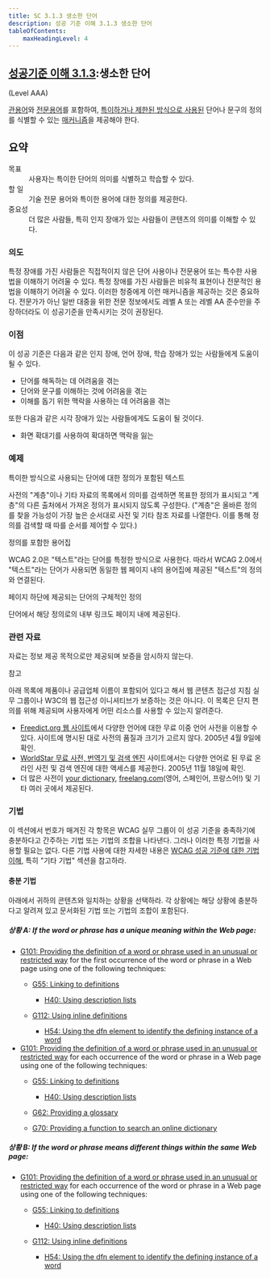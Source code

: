 ```yaml
---
title: SC 3.1.3 생소한 단어
description: 성공 기준 이해 3.1.3 생소한 단어
tableOfContents:
    maxHeadingLevel: 4
---
```



## [성공기준 이해 3.1.3](https://w3.org/TR/WCAG22#unusual-words):생소한 단어 

(Level AAA)

<Card title="성공 기준(SC)"></Card>

[관용어](../../../glossary/idiom)와 [전문용어](../../../glossary/jargon)를 포함하여, [특이하거나 제한된 방식으로 사용된](../../../glossary/used-in-an-unusual-or-restricted-way) 단어나 문구의 정의를 식별할 수 있는 [매커니즘](../../../glossary/mechanism)을 제공해야 한다.

## 요약

<dl>
<dt>목표</dt>
<dd>사용자는 특이한 단어의 의미를 식별하고 학습할 수 있다.</dd>
<dt>할 일</dt>
<dd>기술 전문 용어와 특이한 용어에 대한 정의를 제공한다.</dd>
<dt>중요성</dt>
<dd>더 많은 사람들, 특히 인지 장애가 있는 사람들이 콘텐츠의 의미를 이해할 수 있다.</dd>
</dl>

### 의도

특정 장애를 가진 사람들은 직접적이지 않은 단어 사용이나 전문용어 또는 특수한 사용법을 이해하기 어려울 수 있다. 특정 장애를 가진 사람들은 비유적 표현이나 전문적인 용법을 이해하기 어려울 수 있다. 이러한 청중에게 이런 매커니즘을 제공하는 것은 중요하다. 전문가가 아닌 일반 대중을 위한 전문 정보에서도 레벨 A 또는 레벨 AA 준수만을 주장하더라도 이 성공기준을 만족시키는 것이 권장된다.

### 이점

이 성공 기준은 다음과 같은 인지 장애, 언어 장애, 학습 장애가 있는 사람들에게 도움이 될 수 있다.

*   단어를 해독하는 데 어려움을 겪는
*   단어와 문구를 이해하는 것에 어려움을 겪는
*   이해를 돕기 위한 맥락을 사용하는 데 어려움을 겪는

또한 다음과 같은 시각 장애가 있는 사람들에게도 도움이 될 것이다.

*   화면 확대기를 사용하여 확대하면 맥락을 잃는

### 예제

특이한 방식으로 사용되는 단어에 대한 정의가 포함된 텍스트

사전의 "계층"이나 기타 자료의 목록에서 의미를 검색하면 목표한 정의가 표시되고 "계층"의 다른 출처에서 가져온 정의가 표시되지 않도록 구성한다. ("계층"은 올바른 정의를 찾을 가능성이 가장 높은 순서대로 사전 및 기타 참조 자료를 나열한다. 이를 통해 정의를 검색할 때 따를 순서를 제어할 수 있다.)

정의를 포함한 용어집

WCAG 2.0은 "텍스트"라는 단어를 특정한 방식으로 사용한다. 따라서 WCAG 2.0에서 "텍스트"라는 단어가 사용되면 동일한 웹 페이지 내의 용어집에 제공된 "텍스트"의 정의와 연결된다.

페이지 하단에 제공되는 단어의 구체적인 정의

단어에서 해당 정의로의 내부 링크도 페이지 내에 제공된다.

### 관련 자료

자료는 정보 제공 목적으로만 제공되며 보증을 암시하지 않는다.

참고

아래 목록에 제품이나 공급업체 이름이 포함되어 있다고 해서 웹 콘텐츠 접근성 지침 실무 그룹이나 W3C의 웹 접근성 이니셔티브가 보증하는 것은 아니다. 이 목록은 단지 편의를 위해 제공되며 사용자에게 어떤 리소스를 사용할 수 있는지 알려준다.

*   [Freedict.org 웹 사이트](http://www.freedict.org/)에서 다양한 언어에 대한 무료 이중 언어 사전을 이용할 수 있다. 사이트에 명시된 대로 사전의 품질과 크기가 고르지 않다. 2005년 4월 9일에 확인.
*   [WorldStar 무료 사전, 번역기 및 검색 엔진](http://www.stars21.com/index.html?lang=en&pname=african) 사이트에서는 다양한 언어로 된 무료 온라인 사전 및 검색 엔진에 대한 액세스를 제공한다. 2005년 11월 18일에 확인.
*   더 많은 사전이 [your dictionary](http://www.yourdictionary.com), [freelang.com](http://www.freelang.com)(영어, 스페인어, 프랑스어!) 및 기타 여러 곳에서 제공된다.

### 기법

이 섹션에서 번호가 매겨진 각 항목은 WCAG 실무 그룹이 이 성공 기준을 충족하기에 충분하다고 간주하는 기법 또는 기법의 조합을 나타낸다. 그러나 이러한 특정 기법을 사용할 필요는 없다. 다른 기법 사용에 대한 자세한 내용은 [WCAG 성공 기준에 대한 기법 이해](understanding-techniques), 특히 "기타 기법" 섹션을 참고하라.

#### 충분 기법

아래에서 귀하의 콘텐츠와 일치하는 상황을 선택하라. 각 상황에는 해당 상황에 충분하다고 알려져 있고 문서화된 기법 또는 기법의 조합이 포함된다.

##### 상황 A: If the word or phrase has a unique meaning within the Web page:

*   [G101: Providing the definition of a word or phrase used in an unusual or restricted way](https://www.w3.org/WAI/WCAG22/Techniques/general/G101) for the first occurrence of the word or phrase in a Web page using one of the following techniques:
    *   [G55: Linking to definitions](https://www.w3.org/WAI/WCAG22/Techniques/general/G55)
        
        *   [H40: Using description lists](https://www.w3.org/WAI/WCAG22/Techniques/html/H40)
    *   [G112: Using inline definitions](https://www.w3.org/WAI/WCAG22/Techniques/general/G112)
        
        *   [H54: Using the dfn element to identify the defining instance of a word](https://www.w3.org/WAI/WCAG22/Techniques/html/H54)
*   [G101: Providing the definition of a word or phrase used in an unusual or restricted way](https://www.w3.org/WAI/WCAG22/Techniques/general/G101) for each occurrence of the word or phrase in a Web page using one of the following techniques:
    *   [G55: Linking to definitions](https://www.w3.org/WAI/WCAG22/Techniques/general/G55)
        
        *   [H40: Using description lists](https://www.w3.org/WAI/WCAG22/Techniques/html/H40)
    *   [G62: Providing a glossary](https://www.w3.org/WAI/WCAG22/Techniques/general/G62)
    *   [G70: Providing a function to search an online dictionary](https://www.w3.org/WAI/WCAG22/Techniques/general/G70)

##### 상황 B: If the word or phrase means different things within the same Web page:

*   [G101: Providing the definition of a word or phrase used in an unusual or restricted way](https://www.w3.org/WAI/WCAG22/Techniques/general/G101) for each occurrence of the word or phrase in a Web page using one of the following techniques:
    *   [G55: Linking to definitions](https://www.w3.org/WAI/WCAG22/Techniques/general/G55)
        
        *   [H40: Using description lists](https://www.w3.org/WAI/WCAG22/Techniques/html/H40)
    *   [G112: Using inline definitions](https://www.w3.org/WAI/WCAG22/Techniques/general/G112)
        
        *   [H54: Using the dfn element to identify the defining instance of a word](https://www.w3.org/WAI/WCAG22/Techniques/html/H54)

